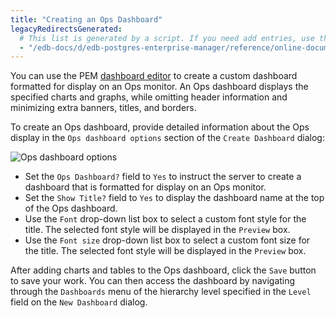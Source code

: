 ```yaml
---
title: "Creating an Ops Dashboard"
legacyRedirectsGenerated:
  # This list is generated by a script. If you need add entries, use the `legacyRedirects` key.
  - "/edb-docs/d/edb-postgres-enterprise-manager/reference/online-documentation/8.0/pem_ops_dashboard.html"
---
```


<div id="pem_ops_dashboard" class="registered_link"></div>

You can use the PEM [dashboard editor](01_pem_custom_dashboard/#pem_custom_dashboard) to create a custom dashboard formatted for display on an Ops monitor. An Ops dashboard displays the specified charts and graphs, while omitting header information and minimizing extra banners, titles, and borders.

To create an Ops dashboard, provide detailed information about the Ops display in the `Ops dashboard options` section of the `Create Dashboard` dialog:

![Ops dashboard options](../../images/define_ops_dashboard.png)

-   Set the `Ops Dashboard?` field to `Yes` to instruct the server to create a dashboard that is formatted for display on an Ops monitor.
-   Set the `Show Title?` field to `Yes` to display the dashboard name at the top of the Ops dashboard.
-   Use the `Font` drop-down list box to select a custom font style for the title. The selected font style will be displayed in the `Preview` box.
-   Use the `Font size` drop-down list box to select a custom font size for the title. The selected font style will be displayed in the `Preview` box.

After adding charts and tables to the Ops dashboard, click the `Save` button to save your work. You can then access the dashboard by navigating through the `Dashboards` menu of the hierarchy level specified in the `Level` field on the `New Dashboard` dialog.

